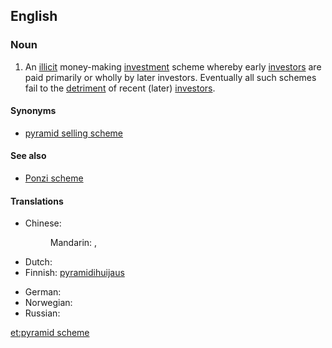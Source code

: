 ==English==
{{wikipedia}}

===Noun===
{{en-noun|sg=[[pyramid]] [[scheme]]}}

# An [[illicit]] money-making [[investment]] scheme whereby early [[investors]] are paid primarily or wholly by later investors.  Eventually all such schemes fail to the [[detriment]] of recent (later) [[investors]].

====Synonyms====
* [[pyramid selling scheme]]

====See also====
* [[Ponzi scheme]]

====Translations====
{{trans-top|illicit money-making scheme}}
* Chinese:
*: Mandarin: {{t|cmn|層壓式推銷|sc=Hani}}, {{t|cmn|层压式推销|tr=céngyāshì tuīxiāo|sc=Hani}}
* Dutch: {{t|nl|pyramidesysteem|n}}
* Finnish: [[pyramidihuijaus]]
{{trans-mid}}
* German: {{t-|de|Schneeballsystem|n}}
* Norwegian: {{t|no|pyramidespill|n}}
* Russian: {{t|ru|финансовая пирамида|sc=Cyrl}}
{{trans-bottom}}

[[et:pyramid scheme]]